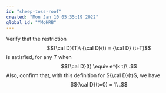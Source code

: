 ```yaml
---
id: "sheep-toss-roof"
created: "Mon Jan 10 05:35:19 2022"
global_id: "YMoHRB"
---
```



Verify that the restriction $${\cal D}(T)\ {\cal D}(t) = {\cal D} (t+T)$$ is satisfied, for any $T$ when $${\cal D}(t) \equiv e^{k t}\ .$$
Also, confirm that, with this definition for ${\cal D}(t)$, we have 
$${\cal D}(t=0) = 1\ .$$

